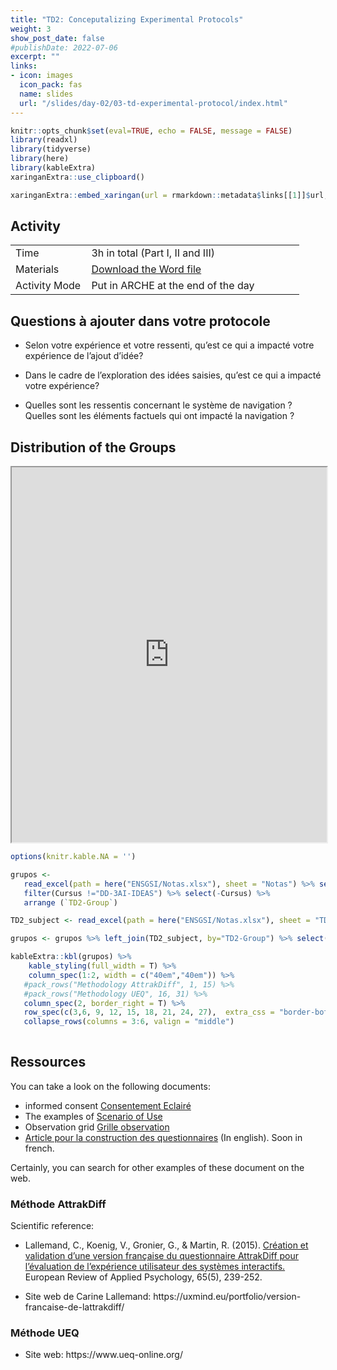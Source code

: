```yaml
---
title: "TD2: Conceputalizing Experimental Protocols"
weight: 3
show_post_date: false
#publishDate: 2022-07-06
excerpt: ""
links:
- icon: images
  icon_pack: fas
  name: slides
  url: "/slides/day-02/03-td-experimental-protocol/index.html"
---
```



```r
knitr::opts_chunk$set(eval=TRUE, echo = FALSE, message = FALSE)
library(readxl)
library(tidyverse)
library(here)
library(kableExtra)
xaringanExtra::use_clipboard()
```

```r
xaringanExtra::embed_xaringan(url = rmarkdown::metadata$links[[1]]$url, ratio = "16:9")
```


## Activity

::: activity-table
|               |                                           |
|:--------------|:----------------------------------------- |
| Time          | 3h in total (Part I, II and III)|
| Materials     |  [Download the Word file](/TD/day-02/02-Experimental-Protocol-ENSGSI.docx) |
| Activity Mode | Put in ARCHE at the end of the day   |
:::



## Questions à ajouter dans votre protocole

- Selon votre expérience et votre ressenti, qu'est ce qui a impacté votre expérience de l'ajout d'idée?

- Dans le cadre de l'exploration des idées saisies, qu'est ce qui a impacté votre expérience?

- Quelles sont les ressentis concernant le système de navigation ? Quelles sont les éléments factuels qui ont impacté la navigation ? 




## Distribution of the Groups


<iframe src="https://lite.framacalc.org/ci15-3ai-ensgsi-9z0e" width="100%" height="600" frameborder=1 ></iframe>



```r

options(knitr.kable.NA = '')

grupos <- 
   read_excel(path = here("ENSGSI/Notas.xlsx"), sheet = "Notas") %>% select(PRENOM, NOM, Cursus,`TD2-Group`) %>% 
   filter(Cursus !="DD-3AI-IDEAS") %>% select(-Cursus) %>% 
   arrange (`TD2-Group`)

TD2_subject <- read_excel(path = here("ENSGSI/Notas.xlsx"), sheet = "TD2")  

grupos <- grupos %>% left_join(TD2_subject, by="TD2-Group") %>% select(-Methodology)

kableExtra::kbl(grupos) %>%
    kable_styling(full_width = T) %>% 
    column_spec(1:2, width = c("40em","40em")) %>% 
   #pack_rows("Methodology AttrakDiff", 1, 15) %>%
   #pack_rows("Methodology UEQ", 16, 31) %>% 
   column_spec(2, border_right = T) %>% 
   row_spec(c(3,6, 9, 12, 15, 18, 21, 24, 27),  extra_css = "border-bottom: 2px solid") %>% 
   collapse_rows(columns = 3:6, valign = "middle")
     

```


 

## Ressources

::: activity-step
You can take a look on the following documents:

- informed consent [[Consentement Eclairé](/TD/day-02/Consentement.pdf)]{.pkg} 
- The examples of [[Scenario of Use](/TD/day-02/Scenarios.pdf)]{.pkg} 
- Observation grid [[Grille observation](/TD/day-02/Grille-observation.ppt)]{.pkg} 
- [Article pour la construction des questionnaires](https://nhess.copernicus.org/articles/9/1307/2009/nhess-9-1307-2009.pdf) (In english). Soon in french.

Certainly, you can search for other examples of these document on the web.
:::


### Méthode AttrakDiff

Scientific reference:

- Lallemand, C., Koenig, V., Gronier, G., & Martin, R. (2015). [Création et validation d’une version française du questionnaire AttrakDiff pour l’évaluation de l’expérience utilisateur des systèmes interactifs.](https://doi.org/10.1016/j.erap.2015.08.002) European Review of Applied Psychology, 65(5), 239-252.

- Site web de Carine Lallemand: https://uxmind.eu/portfolio/version-francaise-de-lattrakdiff/


### Méthode UEQ

- Site web: https://www.ueq-online.org/

